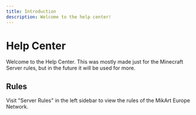```yaml
---
title: Introduction
description: Welcome to the help center!
---
```


# Help Center

Welcome to the Help Center. This was mostly made just for the Minecraft Server rules, but in the future it will be used for more.

## Rules

Visit "Server Rules" in the left sidebar to view the rules of the MikArt Europe Network.